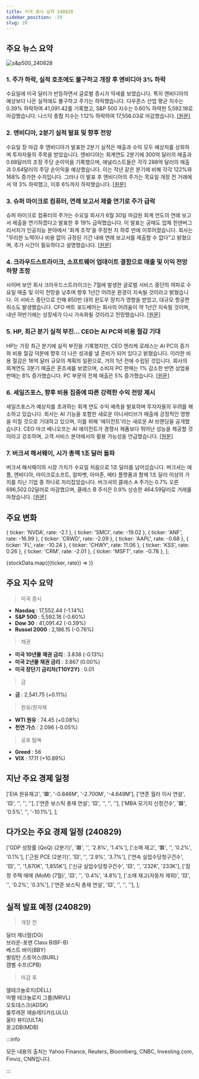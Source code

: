 ```yaml
---
title: 미국 증시 요약 240828
sidebar_position: -19
slug: 28
---
```


## 주요 뉴스 요약

![s&p500_240828](/map/240828.png)

### 1. **주가 하락, 실적 호조에도 불구하고 개장 후 엔비디아 3% 하락**

수요일에 미국 달러가 반등하면서 글로벌 증시가 약세를 보였습니다. 특히 엔비디아의 예상보다 나은 실적에도 불구하고 주가는 하락했습니다. 다우존스 산업 평균 지수는 0.39% 하락하여 41,091.42를 기록했고, S&P 500 지수는 0.60% 하락한 5,592.18로 마감했습니다. 나스닥 종합 지수는 1.12% 하락하여 17,556.03로 마감했습니다. [[원문]](https://www.reuters.com/markets/global-markets-wrapup-1-2024-08-28/)

### 2. **엔비디아, 2분기 실적 발표 및 향후 전망**

수요일 장 마감 후 엔비디아가 발표한 2분기 실적은 매출과 수익 모두 예상치를 상회하며 투자자들의 주목을 받았습니다. 엔비디아는 회계연도 2분기에 300억 달러의 매출과 0.68달러의 조정 주당 순이익을 기록했으며, 애널리스트들은 각각 288억 달러의 매출과 0.64달러의 주당 순이익을 예상했습니다. 이는 작년 같은 분기에 비해 각각 122%와 168% 증가한 수치입니다. 그러나 이 발표 후 엔비디아의 주가는 목요일 개장 전 거래에서 약 3% 하락했고, 이후 6%까지 하락했습니다. [[원문]](https://finance.yahoo.com/news/nvidia-stock-slips-after-earnings-forecasts-top-estimates-amid-incredible-demand-for-its-next-gen-chip-202457442.html)

### 3. **슈퍼 마이크로 컴퓨터, 연례 보고서 제출 연기로 주가 급락**

슈퍼 마이크로 컴퓨터의 주가는 수요일 회사가 6월 30일 마감된 회계 연도의 연례 보고서 제출을 연기하겠다고 발표한 후 19% 급락했습니다. 이 발표는 공매도 업체 힌덴버그 리서치가 인공지능 분야에서 '회계 조작'을 주장한 지 하루 만에 이루어졌습니다. 회사는 "무리한 노력이나 비용 없이 규정된 기간 내에 연례 보고서를 제출할 수 없다"고 밝혔으며, 추가 시간이 필요하다고 설명했습니다. [[원문]](https://finance.yahoo.com/news/super-micro-stock-plunges-19-after-company-delays-annual-report-following-short-seller-report-200333718.html)

### 4. **크라우드스트라이크, 소프트웨어 업데이트 결함으로 매출 및 이익 전망 하향 조정**

사이버 보안 회사 크라우드스트라이크는 7월에 발생한 글로벌 서비스 중단의 여파로 수요일 매출 및 이익 전망을 낮추며 향후 1년간 어려운 환경이 지속될 것이라고 밝혔습니다. 이 서비스 중단으로 인해 850만 대의 윈도우 장치가 영향을 받았고, 대규모 항공편 취소도 발생했습니다. CFO 버트 포드베어는 회사의 어려움이 약 1년간 지속될 것이며, 내년 하반기에는 성장세가 다시 가속화될 것이라고 전망했습니다. [[원문]](https://finance.yahoo.com/news/crowdstrike-cuts-annual-revenue-forecast-200926575.html)

### 5. **HP, 최근 분기 실적 부진… CEO는 AI PC와 비용 절감 기대**

HP는 가장 최근 분기에 실적 부진을 기록했지만, CEO 엔리케 로레스는 AI PC의 증가와 비용 절감 덕분에 향후 더 나은 성과를 낼 준비가 되어 있다고 밝혔습니다. 이러한 비용 절감은 16억 달러 규모의 계획의 일환으로, 거의 1년 전에 수립된 것입니다. 회사의 회계연도 3분기 매출은 혼조세를 보였으며, 소비자 PC 판매는 1% 감소한 반면 상업용 판매는 8% 증가했습니다. PC 부문의 전체 매출은 5% 증가했습니다. [[원문]](https://finance.yahoo.com/news/hp-prints-an-earnings-miss-ceo-weighs-in-on-ai-pcs-and-cost-cuts-201606719.html)

### 6. **세일즈포스, 향후 비용 집중에 따른 강력한 수익 전망 제시**

세일즈포스가 예상치를 초과하는 회계 연도 수익 예측을 발표하며 투자자들의 우려를 해소하고 있습니다. 회사는 AI 기능을 포함한 새로운 이니셔티브가 매출에 긍정적인 영향을 미칠 것으로 기대하고 있으며, 이를 위해 '에이전트'라는 새로운 AI 브랜딩을 공개했습니다. CEO 마크 베니오프는 AI 에이전트가 경쟁사 제품보다 뛰어난 성능을 제공할 것이라고 강조하며, 고객 서비스 분야에서의 활용 가능성을 언급했습니다. [[원문]](https://www.bloomberg.com/news/articles/2024-08-28/salesforce-gives-annual-profit-outlook-that-tops-expectations?srnd=phx-markets)

### 7. **버크셔 해서웨이, 시가 총액 1조 달러 돌파**

버크셔 해서웨이의 시장 가치가 수요일 처음으로 1조 달러를 넘어섰습니다. 버크셔는 애플, 엔비디아, 마이크로소프트, 알파벳, 아마존, 메타 플랫폼과 함께 1조 달러 이상의 가치를 지닌 기업 중 하나로 자리잡았습니다. 버크셔의 클래스 A 주가는 0.7% 오른 696,502.02달러로 마감했으며, 클래스 B 주식은 0.9% 상승한 464.59달러로 거래를 마쳤습니다. [[원문]](https://www.reuters.com/markets/us/warren-buffetts-berkshire-hathaway-tops-1-trillion-market-value-2024-08-28/)

## 주요 변화

  { ticker: 'NVDA', rate: -2.1 },
  { ticker: 'SMCI', rate: -19.02 },
  { ticker: 'ANF', rate: -16.99 },
  { ticker: 'CRWD', rate: -2.09 },
  { ticker: 'AAPL', rate: -0.68 },
  { ticker: 'FL', rate: -10.24 },
  { ticker: 'CHWY', rate: 11.06 },
  { ticker: 'KSS', rate: 0.26 },
  { ticker: 'CRM', rate: -2.01 },
  { ticker: 'MSFT', rate: -0.78 },
];

{stockData.map(({ticker, rate}) => <StockCardMini key={ticker} ticker={ticker} rate={rate}></StockCardMini>)}

## 주요 지수 요약

> 미국 증시

- **Nasdaq** : 17,552.44 (-1.14%)
- **S&P 500** : 5,592.18 (-0.60%)
- **Dow 30** : 41,091.42 (-0.39%)
- **Russel 2000** : 2,186.15 (-0.76%)

> 채권

- **미국 10년물 채권 금리** : 3.838 (-0.13%)
- **미국 2년물 채권 금리** : 3.867 (0.00%)
- **미국 장단기 금리차(T10Y2Y)** : 0.01

> 금

- **금** : 2,541.75 (+0.11%)

> 원유/원자재

- **WTI 원유** : 74.45 (+0.08%)
- **천연 가스** : 2.096 (-0.05%)

> 공포 탐욕

- **Greed** : 56
- **VIX** : 17.11 (+10.89%)

## 지난 주요 경제 일정

  ['EIA 원유재고', '🟥', '-0.846M', '-2.700M', '-4.649M'],
  ['연준 월러 이사 연설', '🟨', '', '', ''],
  ['연준 보스틱 총재 연설', '🟨', '', '', ''],
  ['MBA 모기지 신청건수', '🟩', '0.5%', '', '-10.1%'],
];

<EconomicCalendar data={eventsData} />

## 다가오는 주요 경제 일정 (240829)

  ['GDP 성장률 (QoQ) (2분기)', '🟥', '', '2.8%', '1.4%'],
  ['소매 재고', '🟥', '', '0.2%', '0.1%'],
  ['근원 PCE (2분기)', '🟨', '', '2.9%', '3.7%'],
  ['연속 실업수당청구건수', '🟨', '', '1,870K', '1,855K'],
  ['신규 실업수당청구건수', '🟨', '', '232K', '233K'],
  ['잠정 주택 매매 (MoM) (7월)', '🟨', '', '0.4%', '4.8%'],
  ['소매 재고(자동차 제외)', '🟨', '', '0.2%', '0.3%'],
  ['연준 보스틱 총재 연설', '🟨', '', '', ''],
];

<EconomicCalendar data={nextEventsData} />

## 실적 발표 예정 (240829)

> 개장 전

달러 제너럴(DG)  
브라운-포맨 Class B(BF-B)  
베스트 바이(BBY)  
벌링턴 스토어스(BURL)  
캠벨 수프(CPB)

> 마감 후

델테크놀로지(DELL)  
마벨 테크놀로지 그룹(MRVL)  
오토데스크(ADSK)  
룰루레몬 애슬레티카(LULU)  
울타 뷰티(ULTA)  
몽고DB(MDB)

:::info

모든 내용의 출처는 Yahoo Finance, Reuters, Bloomberg, CNBC, Investing.com, Finviz, CNN입니다.

:::
